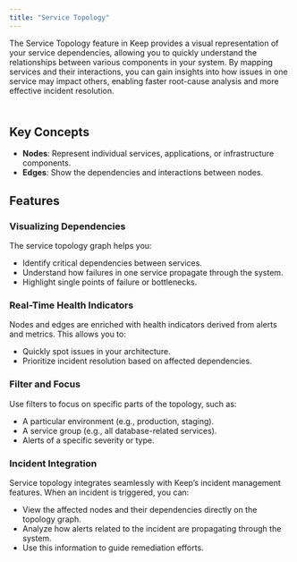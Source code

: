 ```yaml
---
title: "Service Topology"
---
```


The Service Topology feature in Keep provides a visual representation of your service dependencies, allowing you to quickly understand the relationships between various components in your system. By mapping services and their interactions, you can gain insights into how issues in one service may impact others, enabling faster root-cause analysis and more effective incident resolution.


<Frame width="100" height="200">
  <img height="10" src="/images/servicetopology.png" />
</Frame>


## Key Concepts

- **Nodes**: Represent individual services, applications, or infrastructure components.
- **Edges**: Show the dependencies and interactions between nodes.

## Features

### Visualizing Dependencies
The service topology graph helps you:
- Identify critical dependencies between services.
- Understand how failures in one service propagate through the system.
- Highlight single points of failure or bottlenecks.

### Real-Time Health Indicators
Nodes and edges are enriched with health indicators derived from alerts and metrics. This allows you to:
- Quickly spot issues in your architecture.
- Prioritize incident resolution based on affected dependencies.

### Filter and Focus
Use filters to focus on specific parts of the topology, such as:
- A particular environment (e.g., production, staging).
- A service group (e.g., all database-related services).
- Alerts of a specific severity or type.

### Incident Integration
Service topology integrates seamlessly with Keep’s incident management features. When an incident is triggered, you can:
- View the affected nodes and their dependencies directly on the topology graph.
- Analyze how alerts related to the incident are propagating through the system.
- Use this information to guide remediation efforts.
